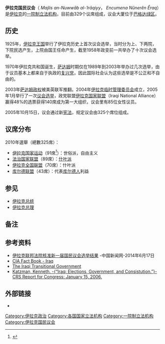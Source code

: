 {{Infobox legislature
| background_color   = #228B22
| text_color         = #FFFFFF
| name               = 伊拉克国民议会
| native_name        = '''[[阿拉伯语|阿拉伯语]]'''：مجلس النواب العراقي<br/>'''[[库尔德语|库尔德语]]'''：ئه‌نجومه‌نی نوێنه‌رانی عێراق
| transcription_name =
| legislature        = <!--第 屆国民议会-->
| coa_pic            =
| coa_res            = 110px
| coa-pic            =
| coa-res            =
| house_type         = 一院制
| leader1_type       = [[议长|议长]]
| leader1            = 穆罕默德·哈布希<ref>{{Cite news |url=https://www.reuters.com/article/us-iraq-politics/iraq-parliament-elects-sunni-lawmaker-al-halbousi-as-speaker-breaking-deadlock-idUSKCN1LV0BH |title=Iraq parliament elects Sunni lawmaker al-Halbousi as speaker, breaking deadlock |publisher=Reuters |date=2018-09-15 |accessdate=2018-09-18 |archive-date=2020-11-27 |archive-url=https://web.archive.org/web/20201127153731/https://www.reuters.com/article/us-iraq-politics/iraq-parliament-elects-sunni-lawmaker-al-halbousi-as-speaker-breaking-deadlock-idUSKCN1LV0BH |dead-url=no }}</ref>
| party1             = 
| election1          = 2021年10月10日
| leader2_type       =
| leader2            =
| party2             =
| election2          =
| members            = '''329'''（2021年起）
|structure1    = Council of Representatives of Iraq 2018.svg
|structure1_res= 250px
| political_groups1  = 
*{{Color box|#000000|border=darkgray}} [[邁向改革聯盟|邁向改革聯盟]] (54)
*{{Color box|#808000|border=darkgray}} [[法塔赫聯盟|法塔赫聯盟]] (48)
*{{Color box|#005bf9|border=darkgray}} [[勝利聯盟|勝利聯盟]] (42)
*{{Color box|#FFDB00 |border=darkgray}} [[库尔德斯坦民主党|库尔德斯坦民主党]] (25)
*{{Color box|#FF0000|border=darkgray}} [[法治國家聯盟|法治國家聯盟]] (25)
*{{Color box|#B5CA7F |border=darkgray}} 國家聯盟 (21)
*{{Color box|#140699|border=darkgray}} [[全國智慧運動|全國智慧運動]] (19)
*{{Color box|#00A550 |border=darkgray}} [[库尔德斯坦爱国联盟|库尔德斯坦爱国联盟]] (18)
*{{Color box|#0D4E76|border=darkgray}} 联合改革联盟 (14)
*{{Color box|ultramarine}} 少數族群 (9)
*{{Color box|#808080|border=darkgray}} 其他 (54)
| last_election1     = [[2021年伊拉克議會選舉|2021年10月10日]]
| next_election1     = 
| session_room       = Baghdad Convention Center inside.jpg
| meeting_place      = {{IRQ}}[[巴格达|巴格达]][[绿区|绿区]]
| website            = [https://web.archive.org/web/20110104005553/http://parliament.iq/ www.parliament.iq]
}}

'''伊拉克国民议会'''（{{lang-ar|مجلس النواب العراقي}} ''Majlis an-Nuwwāb al-ʿIrāqiyy''，{{lang-ku|ئه‌نجومه‌نی نوێنه‌رانی عێراق}} ''Encumena Nûnerên Êraq''）是[[伊拉克|伊拉克]]的[[一院制|一院制]][[立法机构|立法机构]]，目前由329个议席组成，议会大厦位于[[巴格达|巴格达]][[绿区_(巴格达)|绿区]]。

==历史==
1925年，[[伊拉克王国|伊拉克王国]]举行了伊拉克历史上首次议会选举，当时分为上、下两院，下院民选产生，上院由国王任命产生，截至1958年政变前一共举办了十次议会选举。

1970年伊拉克共和国诞生，[[萨达姆|萨达姆]]时期仅在1989年到2003年举办过几次选举，由于议员基本上都来自于执政的[[复兴党|复兴党]]，因此国际社会认为这些选举是不公正和不自由的。

2003年[[萨达姆政权|萨达姆政权]]被美英联军推翻。2004年[[伊拉克临时管理委员会|伊拉克临时管理委员会]]成立，2005年1月举行了一次[[2005年1月伊拉克国民议会选举|议会选举]]，政党联盟[[伊拉克国家联盟|伊拉克国家联盟]]（Iraqi National Alliance）赢得48%的选票获得140席成为第一大组织，议会里有85位女性议员。

2005年10月15日，议会通过新[[伊拉克宪法|宪法]]，规定议会由325个席位组成。

== 议席分布 ==
2010年選舉（總數325席）：
*[[伊拉克国家运动|伊拉克国家运动]]（91席<ref name=tg2010>{{Cite news |url=https://www.theguardian.com/world/2010/mar/26/iraq-election-result-analysis |title=Iraq election: Result is only the beginning |date=2010-03-26 |accessdate=2018-09-18 |archive-date=2020-11-27 |archive-url=https://web.archive.org/web/20201127205949/https://www.theguardian.com/world/2010/mar/26/iraq-election-result-analysis |dead-url=no }}</ref>）：世俗派，自由主义
*[[法治国家联盟|法治国家联盟]]（89席）：[[什叶派|什叶派]]
*[[伊拉克全国联盟|伊拉克全国联盟]]（70席）：什叶派
*[[库尔德联盟|库尔德联盟]]（43席）：代表[[库尔德人|库尔德人]]利益

==参见==
* [[伊拉克总统|伊拉克总统]]
* [[伊拉克总理|伊拉克总理]]

==备注==
{{reflist}}

==参考资料==
*[http://www.chinanews.com/gj/2014/06-17/6286556.shtml 伊拉克联邦法院核准新一届国民议会选举结果] {{Wayback|url=http://www.chinanews.com/gj/2014/06-17/6286556.shtml |date=20201127095540 }}-中国新闻网-2014年6月17日
* [https://www.cia.gov/library/publications/the-world-factbook/geos/iz.html#Govt CIA Fact Book - Iraq]{{Wayback|url=https://www.cia.gov/library/publications/the-world-factbook/geos/iz.html#Govt |date=20181224211125 }}
* [https://web.archive.org/web/20070818193158/http://www.iraqigovernment.org/index-EN.htm The Iraqi Transitional Government]
* [http://fpc.state.gov/documents/organization/68287.pdf Katzman, Kenneth. -{“Iraq: Elections, Government, and Consistution.”}- CRS Report for Congress: January 15, 2006.] {{Wayback|url=http://fpc.state.gov/documents/organization/68287.pdf |date=20190503105548 }}

== 外部链接 ==
* {{Official website|http://www.parliament.iq}}

{{亞洲題目|议会}}

{{DEFAULTSORT:Council Of Representatives Of Iraq}}
{{國家一院制立法機構}}
[[Category:伊拉克政治|Category:伊拉克政治]]
[[Category:各国国家立法机构|Category:各国国家立法机构]]
[[Category:一院制立法机构|Category:一院制立法机构]]
[[Category:伊拉克国民议会|Category:伊拉克国民议会]]